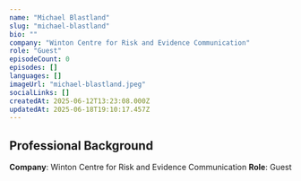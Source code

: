 ```yaml
---
name: "Michael Blastland"
slug: "michael-blastland"
bio: ""
company: "Winton Centre for Risk and Evidence Communication"
role: "Guest"
episodeCount: 0
episodes: []
languages: []
imageUrl: "michael-blastland.jpeg"
socialLinks: []
createdAt: 2025-06-12T13:23:08.000Z
updatedAt: 2025-06-18T19:10:17.457Z
---
```


## Professional Background

**Company**: Winton Centre for Risk and Evidence Communication
**Role**: Guest

